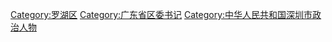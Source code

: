 [[Category:罗湖区|Category:罗湖区]]
[[Category:广东省区委书记|Category:广东省区委书记]]
[[Category:中华人民共和国深圳市政治人物|Category:中华人民共和国深圳市政治人物]]